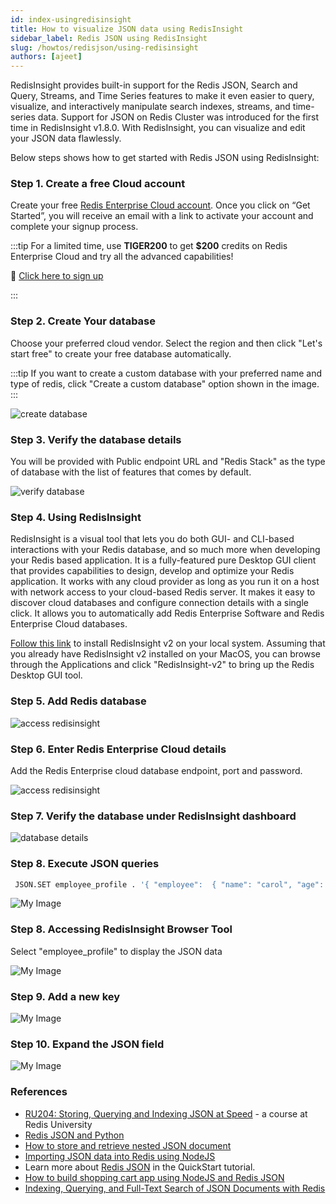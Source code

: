 ```yaml
---
id: index-usingredisinsight
title: How to visualize JSON data using RedisInsight
sidebar_label: Redis JSON using RedisInsight
slug: /howtos/redisjson/using-redisinsight
authors: [ajeet]
---
```



<Authors frontMatter={frontMatter} />

RedisInsight provides built-in support for the Redis JSON, Search and Query, Streams, and Time Series features to make it even easier to query, visualize, and interactively manipulate search indexes, streams, and time-series data. Support for JSON on Redis Cluster was introduced for the first time in RedisInsight v1.8.0. With RedisInsight, you can visualize and edit your JSON data flawlessly.

Below steps shows how to get started with Redis JSON using RedisInsight:

### Step 1. Create a free Cloud account

Create your free <a href="https://redis.com/try-free/" target="_blank" rel="noopener">Redis Enterprise Cloud account</a>. Once you click on “Get Started”, you will receive an email with a link to activate your account and complete your signup process.

:::tip
For a limited time, use **TIGER200** to get **$200** credits on Redis Enterprise Cloud and try all the advanced capabilities!

:tada: [Click here to sign up](https://redis.com/try-free)

:::

### Step 2. Create Your database

Choose your preferred cloud vendor. Select the region and then click "Let's start free" to create your free database automatically.

:::tip
If you want to create a custom database with your preferred name and type of redis,
click "Create a custom database" option shown in the image.
:::

![create database ](images/select_cloud_vendor.png)

### Step 3. Verify the database details

You will be provided with Public endpoint URL and "Redis Stack" as the type of database with the list of features that comes by default.

![verify database](images/details_database.png)

### Step 4. Using RedisInsight

RedisInsight is a visual tool that lets you do both GUI- and CLI-based interactions with your Redis database, and so much more when developing your Redis based application. It is a fully-featured pure Desktop GUI client that provides capabilities to design, develop and optimize your Redis application. It works with any cloud provider as long as you run it on a host with network access to your cloud-based Redis server. It makes it easy to discover cloud databases and configure connection details with a single click. It allows you to automatically add Redis Enterprise Software and Redis Enterprise Cloud databases.

[Follow this link](/explore/redisinsightv2/getting-started) to install RedisInsight v2 on your local system.
Assuming that you already have RedisInsight v2 installed on your MacOS, you can browse through the Applications and click "RedisInsight-v2" to bring up the Redis Desktop GUI tool.

### Step 5. Add Redis database

![access redisinsight](images/add_database.png)

### Step 6. Enter Redis Enterprise Cloud details

Add the Redis Enterprise cloud database endpoint, port and password.

![access redisinsight](images/database_creds.png)

### Step 7. Verify the database under RedisInsight dashboard

![database details](images/database_details.png)

### Step 8. Execute JSON queries

```bash
 JSON.SET employee_profile . '{ "employee":  { "name": "carol", "age": 40, "married": true } }'
```

![My Image](images/json_0.png)

### Step 8. Accessing RedisInsight Browser Tool

Select "employee_profile" to display the JSON data

![My Image](images/json_1.png)

### Step 9. Add a new key

![My Image](images/json_2.png)

### Step 10. Expand the JSON field

![My Image](images/json_3.png)

### References

- [RU204: Storing, Querying and Indexing JSON at Speed](https://university.redis.com/courses/ru204/) - a course at Redis University
- [Redis JSON and Python](/howtos/redisjson/using-python)
- [How to store and retrieve nested JSON document](/howtos/redisjson/storing-complex-json-document)
- [Importing JSON data into Redis using NodeJS](/howtos/redisjson/using-nodejs)
- Learn more about [Redis JSON](https://oss.redis.com/redisjson/) in the QuickStart tutorial.
- [How to build shopping cart app using NodeJS and Redis JSON](/howtos/shoppingcart)
- [Indexing, Querying, and Full-Text Search of JSON Documents with Redis](https://redis.com/blog/index-and-query-json-docs-with-redis/)
